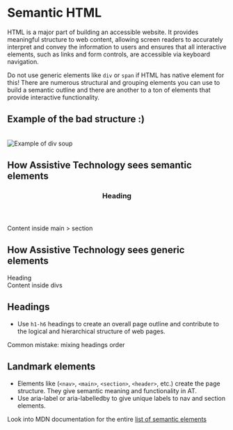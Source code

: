 
# Semantic HTML

HTML is a major part of building an accessible website. It provides meaningful structure to web content, allowing screen readers to accurately interpret and convey the information to users and ensures that all interactive elements, such as links and form controls, are accessible via keyboard navigation.

Do not use generic elements like `div` or `span` if HTML has native element for this! There are numerous structural and grouping elements you can use to build a semantic outline and there are another to a ton of elements that provide interactive functionality.


## Example of the bad structure :)

<br />
<img src="/divsoup.png" alt="Example of div soup" />


## How Assistive Technology sees semantic elements

<main class="container">
	<section aria-label="semantic matter">
		<header><h3>Heading</h3></header>
		<p>Content inside main > section</p>
	</section>
</main>

## How Assistive Technology sees generic elements

<div class="container">
	<div>
		<div aria-label="semantic matter"><span class="heading">Heading</span></div>
		<div>Content inside divs</div>
	</div>
</div>

## Headings
- Use `h1-h6` headings to create an overall page outline and contribute to the logical and hierarchical structure of web pages.


<Callout type="info" emoji="ℹ️">
	Common mistake: mixing headings order
</Callout>

## Landmark elements
- Elements like (`<nav>`, `<main>`, `<section>`, `<header>`, etc.) create the page structure. They give semantic meaning and functionality in AT.
- Use aria-label or aria-labelledby to give unique labels to nav and section elements.

Look into MDN documentation for the entire
<a class="link" href="https://developer.mozilla.org/en-US/docs/Glossary/Semantics#semantic_elements" target="_blank">list of semantic elements</a>
